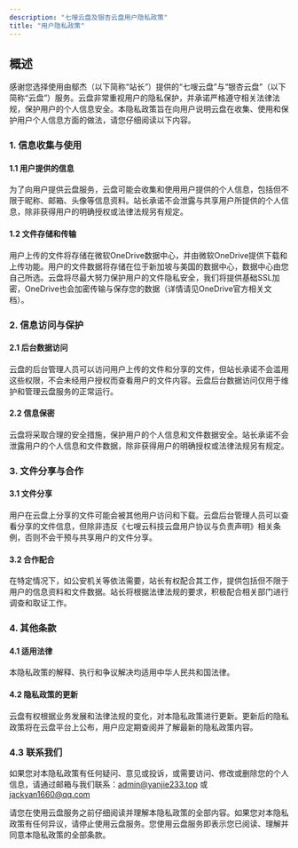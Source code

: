 ```yaml
---
description: "七嗖云盘及银杏云盘用户隐私政策"
title: "用户隐私政策"
---
```


## 概述

感谢您选择使用由鄢杰（以下简称“站长”）提供的“七嗖云盘”与“银杏云盘”（以下简称“云盘”）服务。云盘非常重视用户的隐私保护，并承诺严格遵守相关法律法规，保护用户的个人信息安全。本隐私政策旨在向用户说明云盘在收集、使用和保护用户个人信息方面的做法，请您仔细阅读以下内容。

### 1. 信息收集与使用

#### 1.1 用户提供的信息

为了向用户提供云盘服务，云盘可能会收集和使用用户提供的个人信息，包括但不限于昵称、邮箱、头像等信息资料。站长承诺不会泄露与共享用户所提供的个人信息，除非获得用户的明确授权或法律法规另有规定。

#### 1.2 文件存储和传输

用户上传的文件将存储在微软OneDrive数据中心，并由微软OneDrive提供下载和上传功能。用户的文件数据将存储在位于新加坡与美国的数据中心，数据中心由您自己所选。云盘将尽最大努力保护用户的文件隐私安全，我们将提供基础SSL加密，OneDrive也会加密传输与保存您的数据（详情请见OneDrive官方相关文档）。

### 2. 信息访问与保护

#### 2.1 后台数据访问

云盘的后台管理人员可以访问用户上传的文件和分享的文件，但站长承诺不会滥用这些权限，不会未经用户授权而查看用户的文件内容。云盘后台数据访问仅用于维护和管理云盘服务的正常运行。

#### 2.2 信息保密

云盘将采取合理的安全措施，保护用户的个人信息和文件数据安全。站长承诺不会泄露用户的个人信息和文件数据，除非获得用户的明确授权或法律法规另有规定。

### 3. 文件分享与合作

#### 3.1 文件分享

用户在云盘上分享的文件可能会被其他用户访问和下载。云盘后台管理人员可以查看分享的文件信息，但除非违反《七嗖云科技云盘用户协议与负责声明》相关条例，否则不会干预与共享用户的文件分享。

#### 3.2 合作配合

在特定情况下，如公安机关等依法需要，站长有权配合其工作，提供包括但不限于用户的信息资料和文件数据。站长将根据法律法规的要求，积极配合相关部门进行调查和取证工作。

### 4. 其他条款

#### 4.1 适用法律

本隐私政策的解释、执行和争议解决均适用中华人民共和国法律。

#### 4.2 隐私政策的更新

云盘有权根据业务发展和法律法规的变化，对本隐私政策进行更新。更新后的隐私政策将在云盘平台上公布，用户应定期查阅并了解最新的隐私政策内容。

### 4.3 联系我们

如果您对本隐私政策有任何疑问、意见或投诉，或需要访问、修改或删除您的个人信息，请通过邮箱与我们联系：[admin@yanjie233.top](mailto:admin@yanjie233.top) 或 [jackyan1660@qq.com](mailto:jackyan1660@qq.com)

请您在使用云盘服务之前仔细阅读并理解本隐私政策的全部内容。如果您对本隐私政策有任何异议，请停止使用云盘服务。您使用云盘服务即表示您已阅读、理解并同意本隐私政策的全部条款。